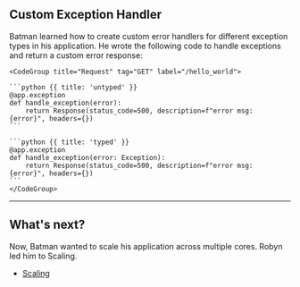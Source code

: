## Custom Exception Handler

Batman learned how to create custom error handlers for different exception types in his application. He wrote the following code to handle exceptions and return a custom error response:

<Row>
<Col>
</Col>
  <Col sticky>

    <CodeGroup title="Request" tag="GET" label="/hello_world">

    ```python {{ title: 'untyped' }}
    @app.exception
    def handle_exception(error):
        return Response(status_code=500, description=f"error msg: {error}", headers={})
    ```

    ```python {{ title: 'typed' }}
    @app.exception
    def handle_exception(error: Exception):
        return Response(status_code=500, description=f"error msg: {error}", headers={})
    ```
    </CodeGroup>
  </Col>
</Row>

---

## What's next?

Now, Batman wanted to scale his application across multiple cores. Robyn led him to Scaling.

- [Scaling](/documentation/api_reference/scaling)

